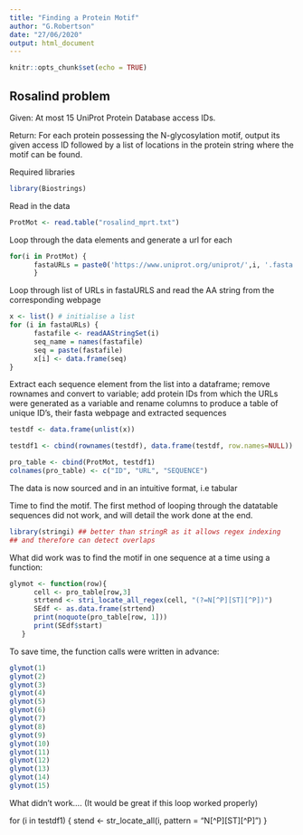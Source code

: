 ---
title: "Finding a Protein Motif"
author: "G.Robertson"
date: "27/06/2020"
output: html_document
---

```{r setup, include=FALSE}
knitr::opts_chunk$set(echo = TRUE)
```

## Rosalind problem

Given: At most 15 UniProt Protein Database access IDs.

Return: For each protein possessing the N-glycosylation motif, output its given access ID followed by a list of locations in the protein string where the motif can be found.

Required libraries
```{r}
library(Biostrings)
```

Read in the data
```{r}
ProtMot <- read.table("rosalind_mprt.txt")
```

Loop through the data elements and generate a url for each
```{r}
for(i in ProtMot) {
      fastaURLs = paste0('https://www.uniprot.org/uniprot/',i, '.fasta') # WORKS
      }
```

Loop through list of URLs in fastaURLS and read the AA string from the corresponding webpage
```{r}
x <- list() # initialise a list
for (i in fastaURLs) {
      fastafile <- readAAStringSet(i) 
      seq_name = names(fastafile) 
      seq = paste(fastafile)
      x[i] <- data.frame(seq)
}
```

Extract each sequence element from the list into a dataframe; remove rownames and convert to variable; add protein IDs from which the URLs were generated as a variable and rename columns to produce a table of unique ID's, their fasta webpage and extracted sequences
```{r}
testdf <- data.frame(unlist(x))

testdf1 <- cbind(rownames(testdf), data.frame(testdf, row.names=NULL))

pro_table <- cbind(ProtMot, testdf1)
colnames(pro_table) <- c("ID", "URL", "SEQUENCE")
```

The data is now sourced and in an intuitive format, i.e tabular

Time to find the motif.
The first method of looping through the datatable sequences did not work, and will detail the work done at the end.

```{r}
library(stringi) ## better than stringR as it allows regex indexing
## and therefore can detect overlaps
```

What did work was to find the motif in one sequence at a time using a function:
```{r}
glymot <- function(row){
      cell <- pro_table[row,3]
      strtend <- stri_locate_all_regex(cell, "(?=N[^P][ST][^P])")
      SEdf <- as.data.frame(strtend)
      print(noquote(pro_table[row, 1]))
      print(SEdf$start)
   }
```

To save time, the function calls were written in advance:
```{r}
glymot(1)
glymot(2)
glymot(3)
glymot(4)
glymot(5)
glymot(6)
glymot(7)
glymot(8)
glymot(9)
glymot(10)
glymot(11)
glymot(12)
glymot(13)
glymot(14)
glymot(15)
```

What didn't work....
(It would be great if this loop worked properly)
   
   for (i in testdf1) {
      stend <- str_locate_all(i, pattern = "N[^P][ST][^P]")
   }
